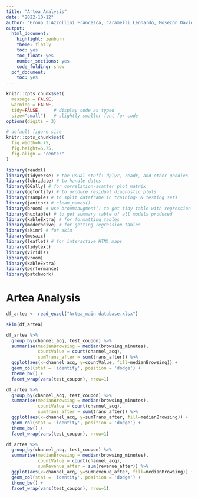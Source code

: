 ```yaml
---
title: "Artea_Analysis"
date: "2022-10-12"
author: "Group 3:Azzollini Francesca, Caramelli Leonardo, Mosezon Davide, Stefanelli Riccardo"
output:
  html_document:
    highlight: zenburn
    theme: flatly
    toc: yes
    toc_float: yes
    number_sections: yes
    code_folding: show
  pdf_document:
    toc: yes
---
```


```r
knitr::opts_chunk$set(
  message = FALSE, 
  warning = FALSE, 
  tidy=FALSE,     # display code as typed
  size="small")   # slightly smaller font for code
options(digits = 3)

# default figure size
knitr::opts_chunk$set(
  fig.width=6.75, 
  fig.height=6.75,
  fig.align = "center"
)

```


```r

library(readxl)
library(tidyverse) # the usual stuff: dplyr, readr, and other goodies
library(lubridate) # to handle dates
library(GGally) # for correlation-scatter plot matrix
library(ggfortify) # to produce residual diagnostic plots
library(rsample) # to split dataframe in training- & testing sets
library(janitor) # clean_names()
library(broom) # use broom:augment() to get tidy table with regression output, residuals, etc
library(huxtable) # to get summary table of all models produced
library(kableExtra) # for formatting tables
library(moderndive) # for getting regression tables
library(skimr) # for skim
library(mosaic)
library(leaflet) # for interactive HTML maps
library(tidytext)
library(viridis)
library(vroom)
library(kableExtra)
library(performance)
library(patchwork)
```

# Artea Analysis

```r

df_artea <- read_excel("Artea_main database.xlsx")

skim(df_artea)

```

```r

df_artea %>% 
  group_by(channel_acq, test_coupon) %>% 
  summarise(medianBrowsing = median(browsing_minutes),
            countValue = count(channel_acq),
            sumTrans_after = sum(trans_after)) %>% 
  ggplot(aes(x=channel_acq, y=countValue, fill=medianBrowsing)) +
  geom_col(stat = 'identity', position = 'dodge') + 
  theme_bw() +
  facet_wrap(vars(test_coupon), nrow=1)

df_artea %>% 
  group_by(channel_acq, test_coupon) %>% 
  summarise(medianBrowsing = median(browsing_minutes),
            countValue = count(channel_acq),
            sumTrans_after = sum(trans_after)) %>% 
  ggplot(aes(x=channel_acq, y=sumTrans_after, fill=medianBrowsing)) +
  geom_col(stat = 'identity', position = 'dodge') + 
  theme_bw() +
  facet_wrap(vars(test_coupon), nrow=1)

df_artea %>% 
  group_by(channel_acq, test_coupon) %>% 
  summarise(medianBrowsing = median(browsing_minutes),
            countValue = count(channel_acq),
            sumRevenue_after = sum(revenue_after)) %>% 
  ggplot(aes(x=channel_acq, y=sumRevenue_after, fill=medianBrowsing)) +
  geom_col(stat = 'identity', position = 'dodge') + 
  theme_bw() +
  facet_wrap(vars(test_coupon), nrow=1)

```


